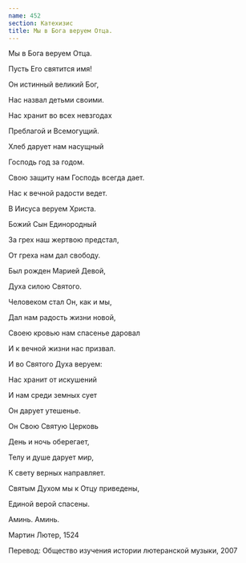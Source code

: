 ```yaml
---
name: 452
section: Катехизис
title: Мы в Бога веруем Отца.
---
```

Мы в Бога веруем Отца.

Пусть Его святится имя!

Он истинный великий Бог,

Нас назвал детьми своими.

Нас хранит во всех невзгодах

Преблагой и Всемогущий.

Хлеб дарует нам насущный

Господь год за годом.

Свою защиту нам Господь всегда дает.

Нас к вечной радости ведет.


В Иисуса веруем Христа.

Божий Сын Единородный

За грех наш жертвою предстал,

От греха нам дал свободу.

Был рожден Марией Девой,

Духа силою Святого.

Человеком стал Он, как и мы,

Дал нам радость жизни новой,

Своею кровью нам спасенье даровал

И к вечной жизни нас призвал.


И во Святого Духа веруем:

Нас хранит от искушений

И нам среди земных сует

Он дарует утешенье.

Он Свою Святую Церковь

День и ночь оберегает,

Телу и душе дарует мир,

К свету верных направляет.

Святым Духом мы к Отцу приведены,

Единой верой спасены.

Аминь. Аминь.


Мартин Лютер, 1524

Перевод: Общество изучения истории лютеранской музыки, 2007